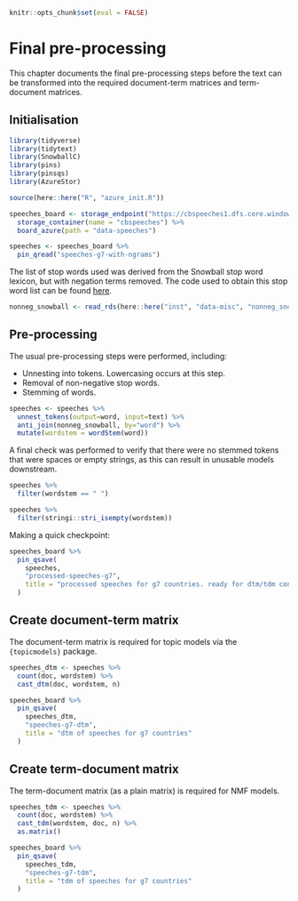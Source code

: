 ```r
knitr::opts_chunk$set(eval = FALSE)
```

# Final pre-processing

This chapter documents the final pre-processing steps before the text can be transformed into the
required document-term matrices and term-document matrices.

## Initialisation

```r
library(tidyverse)
library(tidytext)
library(SnowballC)
library(pins)
library(pinsqs)
library(AzureStor)

source(here::here("R", "azure_init.R"))

speeches_board <- storage_endpoint("https://cbspeeches1.dfs.core.windows.net/", token=token) %>%
  storage_container(name = "cbspeeches") %>%
  board_azure(path = "data-speeches")
```

```r
speeches <- speeches_board %>%
  pin_qread("speeches-g7-with-ngrams")
```

The list of stop words used was derived from the Snowball stop word lexicon, but with negation
terms removed. The code used to obtain this stop word list can be found
[here](https://github.com/adamoshen/misc/tree/main/data-raw).

```r
nonneg_snowball <- read_rds(here::here("inst", "data-misc", "nonneg_snowball.rds"))
```

## Pre-processing

The usual pre-processing steps were performed, including:

- Unnesting into tokens. Lowercasing occurs at this step.
- Removal of non-negative stop words.
- Stemming of words.

```r
speeches <- speeches %>%
  unnest_tokens(output=word, input=text) %>%
  anti_join(nonneg_snowball, by="word") %>%
  mutate(wordstem = wordStem(word))
```

A final check was performed to verify that there were no stemmed tokens that were spaces or empty
strings, as this can result in unusable models downstream.

```r
speeches %>%
  filter(wordstem == " ")

speeches %>%
  filter(stringi::stri_isempty(wordstem))
```

Making a quick checkpoint:

```r
speeches_board %>%
  pin_qsave(
    speeches,
    "processed-speeches-g7",
    title = "processed speeches for g7 countries. ready for dtm/tdm conversion."
  )
```

## Create document-term matrix

The document-term matrix is required for topic models via the `{topicmodels}` package.

```r
speeches_dtm <- speeches %>%
  count(doc, wordstem) %>%
  cast_dtm(doc, wordstem, n)
```

```r
speeches_board %>%
  pin_qsave(
    speeches_dtm,
    "speeches-g7-dtm",
    title = "dtm of speeches for g7 countries"
  )
```

## Create term-document matrix

The term-document matrix (as a plain matrix) is required for NMF models.

```r
speeches_tdm <- speeches %>%
  count(doc, wordstem) %>%
  cast_tdm(wordstem, doc, n) %>%
  as.matrix()
```

```r
speeches_board %>%
  pin_qsave(
    speeches_tdm,
    "speeches-g7-tdm",
    title = "tdm of speeches for g7 countries"
  )
```
